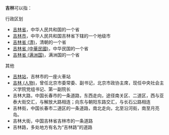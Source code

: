 '''吉林'''可以指：
;行政区划
* [[吉林省|吉林省]]，中华人民共和国的一个省
* [[吉林市|吉林市]]，中华人民共和国吉林省下辖的一个地级市
* [[吉林省_(清)|吉林省 (清)]]，清朝的一个省
* [[吉林省_(中華民國)|吉林省 (中華民國)]]，中华民国的一个省
* [[吉林省_(满洲国)|吉林省 (满洲国)]]，满洲国的一个省

;其他
* [[吉林站|吉林站]]，吉林市的一座火車站
* [[吉林_(人物)|吉林 (人物)]]，曾任北京市委常委、副书记，北京市政协主席，现任中央社会主义学院党组书记、第一副院长
* 吉林大路，中国长春市的一条道路，东西走向，途径南关区、二道区，西与亚泰大街交汇，与解放大路相连；向东与朝阳东路交汇，与长石公路相连
* 吉林街，中国长春市二道区的一条道路，南北走向，北至沿河街，南至月亮岛。
* 吉林大街，中国吉林省吉林市的一条道路
* 吉林路，多处地方有名为“吉林路”的道路
{{Disambiguation|Cat=二字中國相關消歧義}}